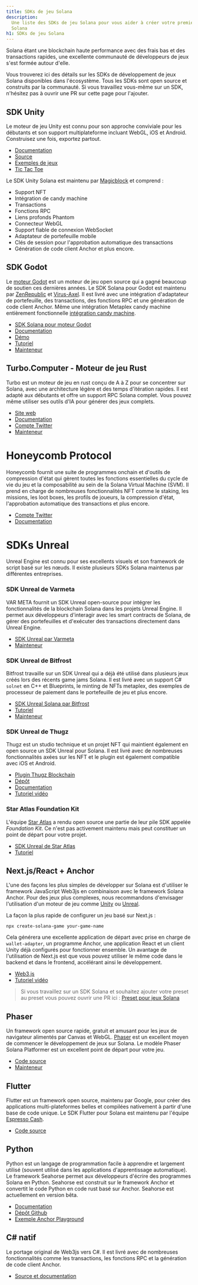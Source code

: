 ```yaml
---
title: SDKs de jeu Solana
description:
  Une liste des SDKs de jeu Solana pour vous aider à créer votre premier jeu
  Solana
h1: SDKs de jeu Solana
---
```


Solana étant une blockchain haute performance avec des frais bas et des
transactions rapides, une excellente communauté de développeurs de jeux s'est
formée autour d'elle.

Vous trouverez ici des détails sur les SDKs de développement de jeux Solana
disponibles dans l'écosystème. Tous les SDKs sont open source et construits par
la communauté. Si vous travaillez vous-même sur un SDK, n'hésitez pas à ouvrir
une PR sur cette page pour l'ajouter.

## SDK Unity

Le moteur de jeu Unity est connu pour son approche conviviale pour les débutants
et son support multiplateforme incluant WebGL, iOS et Android. Construisez une
fois, exportez partout.

- [Documentation](https://docs.magicblock.gg/introduction)
- [Source](https://github.com/magicblock-labs/Solana.Unity-SDK)
- [Exemples de jeux](https://github.com/solana-developers/solana-game-examples)
- [Tic Tac Toe](https://blog.magicblock.gg/bolt-tic-tac-toe/)

Le SDK Unity Solana est maintenu par [Magicblock](https://www.magicblock.gg/) et
comprend :

- Support NFT
- Intégration de candy machine
- Transactions
- Fonctions RPC
- Liens profonds Phantom
- Connecteur WebGL
- Support fiable de connexion WebSocket
- Adaptateur de portefeuille mobile
- Clés de session pour l'approbation automatique des transactions
- Génération de code client Anchor et plus encore.

## SDK Godot

Le [moteur Godot](https://godotengine.org/) est un moteur de jeu open source qui
a gagné beaucoup de soutien ces dernières années. Le SDK Solana pour Godot est
maintenu par [ZenRepublic](https://twitter.com/ZenRepublicNDM) et
[Virus-Axel](https://twitter.com/AxelBenjam). Il est livré avec une intégration
d'adaptateur de portefeuille, des transactions, des fonctions RPC et une
génération de code client Anchor. Même une intégration Metaplex candy machine
entièrement fonctionnelle
[intégration candy machine](https://zenwiki.gitbook.io/solana-godot-sdk-docs/guides/setup-candy-machine).

- [SDK Solana pour moteur Godot](https://github.com/Virus-Axel/godot-solana-sdk)
- [Documentation](https://zenwiki.gitbook.io/solana-godot-sdk-docs)
- [Démo](https://github.com/ZenRepublic/GodotSolanaSDKDemoPackage)
- [Tutoriel](https://www.youtube.com/watch?v=tszFPInYmXQ)
- [Mainteneur](https://twitter.com/ZenRepublicNDM)

## Turbo.Computer - Moteur de jeu Rust

Turbo est un moteur de jeu en rust conçu de A à Z pour se concentrer sur Solana,
avec une architecture légère et des temps d'itération rapides. Il est adapté aux
débutants et offre un support RPC Solana complet. Vous pouvez même utiliser ses
outils d'IA pour générer des jeux complets.

- [Site web](https://turbo.computer/)
- [Documentation](https://docs.turbo.computer/)
- [Compte Twitter](https://twitter.com/makegamesfast)
- [Mainteneur](https://twitter.com/jozanza)

# Honeycomb Protocol

Honeycomb fournit une suite de programmes onchain et d'outils de compression
d'état qui gèrent toutes les fonctions essentielles du cycle de vie du jeu et la
composabilité au sein de la Solana Virtual Machine (SVM). Il prend en charge de
nombreuses fonctionnalités NFT comme le staking, les missions, les loot boxes,
les profils de joueurs, la compression d'état, l'approbation automatique des
transactions et plus encore.

- [Compte Twitter](https://twitter.com/honeycomb_prtcl)
- [Documentation](https://docs.honeycombprotocol.com/)

# SDKs Unreal

Unreal Engine est connu pour ses excellents visuels et son framework de script
basé sur les nœuds. Il existe plusieurs SDKs Solana maintenus par différentes
entreprises.

### SDK Unreal de Varmeta

VAR META fournit un SDK Unreal open-source pour intégrer les fonctionnalités de
la blockchain Solana dans les projets Unreal Engine. Il permet aux développeurs
d'interagir avec les smart contracts de Solana, de gérer des portefeuilles et
d'exécuter des transactions directement dans Unreal Engine.

- [SDK Unreal par Varmeta](https://github.com/VAR-META-Tech/UnrealSolanaSDK)
- [Mainteneur](https://www.var-meta.com/)

### SDK Unreal de Bitfrost

Bitfrost travaille sur un SDK Unreal qui a déjà été utilisé dans plusieurs jeux
créés lors des récents game jams Solana. Il est livré avec un support C#
`solnet` en C++ et Blueprints, le minting de NFTs metaplex, des exemples de
processeur de paiement dans le portefeuille de jeu et plus encore.

- [SDK Unreal Solana par Bitfrost](https://github.com/Bifrost-Technologies/Solana-Unreal-SDK)
- [Tutoriel](https://www.youtube.com/watch?v=S8fm8mFeUkk)
- [Mainteneur](https://twitter.com/BifrostTitan)

### SDK Unreal de Thugz

Thugz est un studio technique et un projet NFT qui maintient également en open
source un SDK Unreal pour Solana. Il est livré avec de nombreuses
fonctionnalités axées sur les NFT et le plugin est également compatible avec iOS
et Android.

- [Plugin Thugz Blockchain](https://www.fab.com/listings/a7e220ba-93e5-4a3b-99e7-17b13da76f05)
- [Dépôt](https://github.com/ThugzLabs/Thugz-BC-Plugin-Packaged-for-UE5.4)
- [Documentation](https://thugzblockchainplugin-docs.vercel.app/)
- [Tutoriel vidéo](https://www.youtube.com/watch?v=dS7sTZd_E9U&ab_channel=ThugzNFT)

### Star Atlas Foundation Kit

L'équipe [Star Atlas](https://staratlas.com/) a rendu open source une partie de
leur pile SDK appelée _Foundation Kit_. Ce n'est pas activement maintenu mais
peut constituer un point de départ pour votre projet.

- [SDK Unreal de Star Atlas](https://github.com/staratlasmeta/FoundationKit)
- [Tutoriel](https://www.youtube.com/watch?v=S8fm8mFeUkk)

## Next.js/React + Anchor

L'une des façons les plus simples de développer sur Solana est d'utiliser le
framework JavaScript Web3js en combinaison avec le framework Solana Anchor. Pour
des jeux plus complexes, nous recommandons d'envisager l'utilisation d'un moteur
de jeu comme [Unity](#unity-sdk) ou [Unreal](#unreal-sdks).

La façon la plus rapide de configurer un jeu basé sur Next.js :

```shell
npx create-solana-game your-game-name
```

Cela générera une excellente application de départ avec prise en charge de
`wallet-adapter`, un programme Anchor, une application React et un client Unity
déjà configurés pour fonctionner ensemble. Un avantage de l'utilisation de
Next.js est que vous pouvez utiliser le même code dans le backend et dans le
frontend, accélérant ainsi le développement.

- [Web3.js](https://solana.com/docs/clients/javascript)
- [Tutoriel vidéo](https://www.youtube.com/watch?v=fnhivg_pemI&t=1s&ab_channel=Solana)

> Si vous travaillez sur un SDK Solana et souhaitez ajouter votre preset au
> preset vous pouvez ouvrir une PR ici :
> [Preset pour jeux Solana](https://github.com/solana-developers/solana-game-preset)

## Phaser

Un framework open source rapide, gratuit et amusant pour les jeux de navigateur
alimentés par Canvas et WebGL. [Phaser](https://phaser.io/) est un excellent
moyen de commencer le développement de jeux sur Solana. Le modèle Phaser Solana
Platformer est un excellent point de départ pour votre jeu.

- [Code source](https://github.com/Bread-Heads-NFT/solana-phaser-template)
- [Mainteneur](https://twitter.com/blockiosaurus)

## Flutter

Flutter est un framework open source, maintenu par Google, pour créer des
applications multi-plateformes belles et compilées nativement à partir d'une
base de code unique. Le SDK Flutter pour Solana est maintenu par l'équipe
[Espresso Cash](https://www.espressocash.com/).

- [Code source](https://github.com/espresso-cash/espresso-cash-public)

## Python

Python est un langage de programmation facile à apprendre et largement utilisé
(souvent utilisé dans les applications d'apprentissage automatique). Le
framework Seahorse permet aux développeurs d'écrire des programmes Solana en
Python. Seahorse est construit sur le framework Anchor et convertit le code
Python en code rust basé sur Anchor. Seahorse est actuellement en version bêta.

- [Documentation](https://www.seahorse.dev/)
- [Dépôt Github](https://github.com/solana-developers/seahorse)
- [Exemple Anchor Playground](https://beta.solpg.io/tutorials/hello-seahorse)

## C# natif

Le portage original de Web3js vers C#. Il est livré avec de nombreuses
fonctionnalités comme les transactions, les fonctions RPC et la génération de
code client Anchor.

- [Source et documentation](https://github.com/bmresearch/Solnet/blob/master/docs/articles/getting_started.md)
